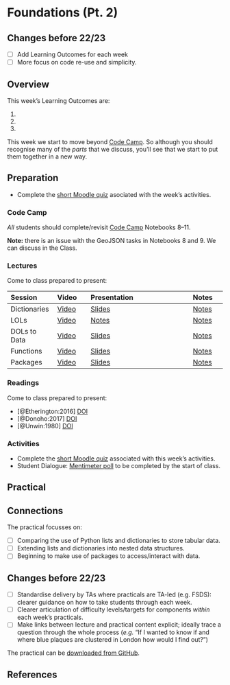 # Foundations (Pt. 2)

:::{.callout-warning}
## Changes before 22/23

- [ ] Add Learning Outcomes for each week
- [ ] More focus on code re-use and simplicity.
:::

## Overview

::: {.callout-important}
This week's Learning Outcomes are:

1. 
2. 
3. 
::: 

This week we start to move beyond [Code Camp](https://kingsgeocomputation.org/teaching/code-camp/code-camp-python/). So although you should recognise many of the _parts_ that we discuss,  you'll see that we start to put them together in a new way.

## Preparation

- Complete the [short Moodle quiz]({{< var quiz.week3 >}}) asociated with the week's activities.

### Code Camp

*All* students should complete/revisit [Code Camp](https://mybinder.org/v2/gh/kingsgeocomp/code-camp-env/notebook-v1.0?urlpath=git-pull%3Frepo%3Dhttps%253A%252F%252Fgithub.com%252Fkingsgeocomp%252Fcode-camp%26urlpath%3Dtree%252Fcode-camp%252F%26branch%3Dmaster) Notebooks 8–11.

**Note:** there is an issue with the GeoJSON tasks in Notebooks 8 and 9. We can discuss in the Class.

### Lectures

Come to class prepared to present:

| Session | Video | Presentation    | Notes |
| :------ | :---- | :-------------- | :---- |
| Dictionaries | [Video]({{< var vids.dicts >}}) | [Slides](../lectures/3.1-Dictionaries.qmd) | [Notes]() |
| LOLs | [Video]({{< var vids.lols >}}) |[Notes](../lectures/3.2-LOLs.qmd) | [Notes]() |
| DOLs to Data | [Video]({{< var vids.dols >}}) | [Slides](../lectures/3.3-DOLs_to_Data.qmd) | [Notes]() |
| Functions | [Video]({{< var vids.functions >}}) | [Slides](../lectures/3.4-Functions.qmd) | [Notes]() |
| Packages | [Video]({{< var vids.packages >}}) | [Slides](../lectures/3.5-Packages.qmd) | [Notes]() |

### Readings

Come to class prepared to present:

- [@Etherington:2016] [DOI](https://doi.org/10.1080/03098265.2015.1086981)
- [@Donoho:2017] [DOI](https://doi.org/10.1080/10618600.2017.1384734)
- [@Unwin:1980] [DOI](https://doi.org/10.1080/03098268008708772)

### Activities

- Complete the [short Moodle quiz](https://moodle.ucl.ac.uk/mod/quiz/view.php?id=24300940) associated with this week's activities.
- Student Dialogue: [Mentimeter poll](https://moodle.ucl.ac.uk/mod/url/view.php?id=4389691&forceview=1) to be completed by the start of class.

## Practical

::: {.callout-tip}
## Connections

The practical focusses on:

- [ ] Comparing the use of Python lists and dictionaries to store tabular data.
- [ ] Extending lists and dictionaries into nested data structures.
- [ ] Beginning to make use of packages to access/interact with data.

::: 

:::{.callout-warning}
## Changes before 22/23
- [ ] Standardise delivery by TAs where practicals are TA-led (e.g. FSDS): clearer guidance on how to take students through each week.
- [ ] Clearer articulation of difficulty levels/targets for components *within* each week’s practicals.
- [ ] Make links between lecture and practical content explicit; ideally trace a question through the whole process (*e.g.* “If I wanted to know if and where blue plaques are clustered in London how would I find out?”)
:::

The practical can be [downloaded from GitHub]({{< var module.raw >}}practicals/Practical-03-Foundations_2.ipynb).

## References
